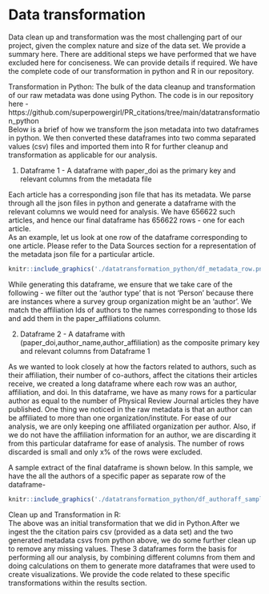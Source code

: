 # Data transformation  

Data clean up and transformation was the most challenging part of our project, given the complex nature and size of the data set. We provide a summary here. There are additional steps we have performed that we have excluded here for conciseness. We can provide details if required. We have the complete code of our transformation in python and R in our repository.  

Transformation in Python: 
The bulk of the data cleanup and transformation of our raw metadata was done using Python. The code is in our repository here - https://github.com/superpowergirl/PR_citations/tree/main/datatransformation_python  
Below is a brief of how we transform the json metadata into two dataframes in python. We then converted these dataframes into two comma separated values (csv) files and imported them into R for further cleanup and transformation as applicable for our analysis.  

1. Dataframe 1 - A dataframe with paper_doi as the primary key and relevant columns from the metadata file  

Each article has a corresponding json file that has its metadata. We parse through all the json files in python and generate a dataframe with the relevant columns we would need for analysis. We have 656622 such articles, and hence our final dataframe has 656622 rows - one for each article.  
As an example, let us look at one row of the dataframe corresponding to one article. Please refer to the Data Sources section for a representation of the metadata json file for a particular article.

```r
knitr::include_graphics('./datatransformation_python/df_metadata_row.png')

```  
While generating this dataframe, we ensure that we take care of the following - we filter out the 'author type' that is not 'Person' because there are instances where a survey group organization might be an 'author'. We match the affiliation Ids of authors to the names corresponding to those Ids and add them in the paper_affiliations column.  

2. Dataframe 2 - A dataframe with (paper_doi,author_name,author_affiliation) as the composite primary key and relevant columns from Dataframe 1

As we wanted to look closely at how the factors related to authors, such as their affiliation, their number of co-authors, affect the citations their articles receive, we created a long dataframe where each row was an author, affiliation, and doi. In this dataframe, we have as many rows for a particular author as equal to the number of Physical Review Journal articles they have published. One thing we noticed in the raw metadata is that an author can be affiliated to more than one organization/institute. For ease of our analysis, we are only keeping one affiliated organization per author. Also, if we do not have the affiliation information for an author, we are discarding it from this particular dataframe for ease of analysis.
The number of rows discarded is small and only x% of the rows were excluded.

A sample extract of the final dataframe is shown below. In this sample, we have the all the authors of a specific paper as separate row of the dataframe-
```r
knitr::include_graphics('./datatransformation_python/df_authoraff_sample.png')

```  

Clean up and Transformation in R:  
The above was an initial transformation that we did in Python.After we ingest the the citation pairs csv (provided as a data set) and the two generated metadata csvs from python above, we do some further clean up to remove any missing values. These 3 dataframes form the basis for performing all our analysis, by combining different columns from them and doing calculations on them to generate more dataframes that were used to create visualizations. We provide the code related to these specific transformations within the results section.



